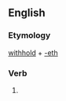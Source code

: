==English==

===Etymology===
[[withhold]] + [[-eth]]

===Verb===
{{head|en|verb form}}

# {{en-archaic third-person singular of|withhold}}